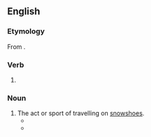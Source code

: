 ==English==

===Etymology===
From {{suffix|snowshoe|ing|lang=en}}.

===Verb===
{{head|en|present participle}}

# {{present participle of|snowshoe|lang=en|nocat=1}}

===Noun===
{{en-noun|-}}

# The act or sport of travelling on [[snowshoe]]s. {{defdate|from 19th c.}}
#* {{quote-magazine|magazine=The American Magazine|volume=25|page=58|year=1888|passage=A ''perfectly'' natural movement of the foot, as in ordinary walking, is the ''sine qui non' of successful '''snowshoeing''', and everything in the construction of the shoe itself goes to confirm this statement.|title=The National Sports of Canada}}
#* {{quote-news|date=9 January 2005|author=Gemma Bowes|work=The Guardian|passage=Most fans of winter sports have traditionally had a few problems with '''snowshoeing'''.}}